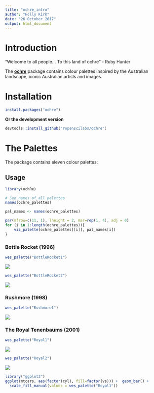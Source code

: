 ```yaml
---
title: "ochre_intro"
author: "Holly Kirk"
date: "26 October 2017"
output: html_document
---
```


# Introduction

"Welcome to all people... To this land of ochre" - Ruby Hunter

The [**ochre**](CRAN link?) package contains colour palettes inspired by the Australian landscape, iconic Australian artists and images. 

# Installation

``` r
install.packages("ochre")
```

**Or the development version**

``` r
devtools::install_github("ropenscilabs/ochre")
```

# The Palettes

The package contains eleven colour palettes: 



Usage
-----

```r
library(ochRe)

# See names of all palettes
names(ochre_palettes)
```

```r
pal_names <- names(ochre_palettes)

par(mfrow=c(11, 1), lheight = 2, mar=rep(1, 4), adj = 0)
for (i in 1:length(ochre_palettes)){
    viz_palette(ochre_palettes[[i]], pal_names[i])
}
```

### Bottle Rocket (1996)

``` r
wes_palette("BottleRocket1")
```

![](figure/bottlerocket1-1.png)

``` r
wes_palette("BottleRocket2")
```

![](figure/bottlerocket1-2.png)

### Rushmore (1998)

``` r
wes_palette("Rushmore1")
```

![](figure/rushmore-1.png)

### The Royal Tenenbaums (2001)

``` r
wes_palette("Royal1")
```

![](figure/royal-1.png)

``` r
wes_palette("Royal2")
```

![](figure/royal-2.png)

``` r
library("ggplot2")
ggplot(mtcars, aes(factor(cyl), fill=factor(vs))) +  geom_bar() +
  scale_fill_manual(values = wes_palette("Royal1"))
```
